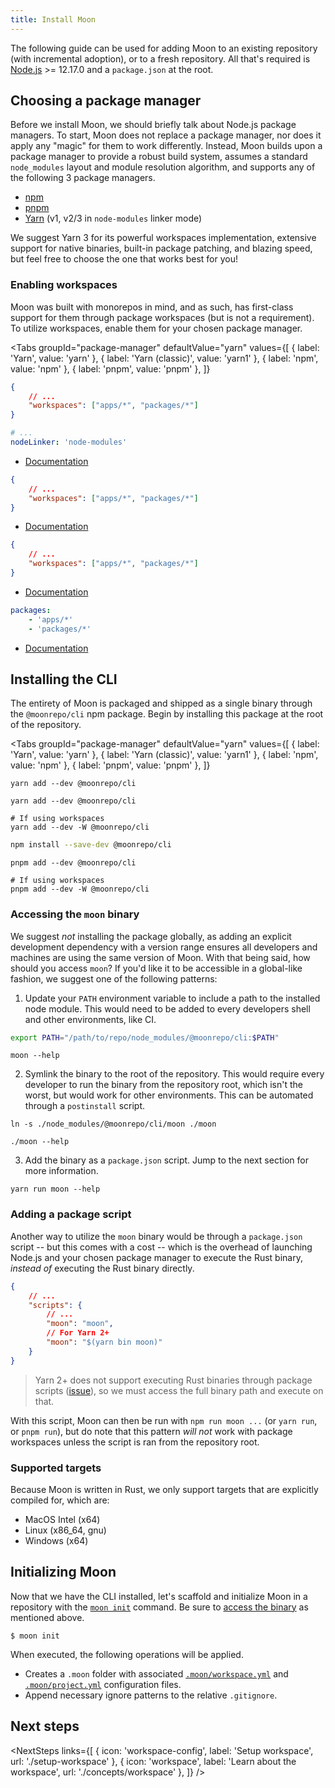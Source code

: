```yaml
---
title: Install Moon
---
```



<HeaderLabel text="5 min" />

The following guide can be used for adding Moon to an existing repository (with incremental
adoption), or to a fresh repository. All that's required is [Node.js](https://nodejs.org/en/) >=
12.17.0 and a `package.json` at the root.

## Choosing a package manager

Before we install Moon, we should briefly talk about Node.js package managers. To start, Moon does
not replace a package manager, nor does it apply any "magic" for them to work differently. Instead,
Moon builds upon a package manager to provide a robust build system, assumes a standard
`node_modules` layout and module resolution algorithm, and supports any of the following 3 package
managers.

- [npm](https://docs.npmjs.com/)
- [pnpm](https://pnpm.io/)
- [Yarn](https://yarnpkg.com/) (v1, v2/3 in `node-modules` linker mode)

We suggest Yarn 3 for its powerful workspaces implementation, extensive support for native binaries,
built-in package patching, and blazing speed, but feel free to choose the one that works best for
you!

### Enabling workspaces

Moon was built with monorepos in mind, and as such, has first-class support for them through package
workspaces (but is not a requirement). To utilize workspaces, enable them for your chosen package
manager.

<Tabs
  groupId="package-manager"
  defaultValue="yarn"
  values={[
    { label: 'Yarn', value: 'yarn' },
    { label: 'Yarn (classic)', value: 'yarn1' },
    { label: 'npm', value: 'npm' },
    { label: 'pnpm', value: 'pnpm' },
  ]}
>
<TabItem value="yarn">

```json title="package.json"
{
	// ...
	"workspaces": ["apps/*", "packages/*"]
}
```

```yaml title=".yarnrc.yml"
# ...
nodeLinker: 'node-modules'
```

- [Documentation](https://yarnpkg.com/features/workspaces)

</TabItem>
<TabItem value="yarn1">

```json title="package.json"
{
	// ...
	"workspaces": ["apps/*", "packages/*"]
}
```

- [Documentation](https://classic.yarnpkg.com/en/docs/workspaces)

</TabItem>
<TabItem value="npm">

```json title="package.json"
{
	// ...
	"workspaces": ["apps/*", "packages/*"]
}
```

- [Documentation](https://docs.npmjs.com/cli/v8/using-npm/workspaces)

</TabItem>
<TabItem value="pnpm">

```yaml title="pnpm-workspace.yaml"
packages:
	- 'apps/*'
	- 'packages/*'
```

- [Documentation](https://pnpm.io/workspaces)

</TabItem>
</Tabs>

## Installing the CLI

The entirety of Moon is packaged and shipped as a single binary through the `@moonrepo/cli` npm
package. Begin by installing this package at the root of the repository.

<Tabs
  groupId="package-manager"
  defaultValue="yarn"
  values={[
    { label: 'Yarn', value: 'yarn' },
    { label: 'Yarn (classic)', value: 'yarn1' },
    { label: 'npm', value: 'npm' },
    { label: 'pnpm', value: 'pnpm' },
  ]}
>
<TabItem value="yarn">

```shell
yarn add --dev @moonrepo/cli
```

</TabItem>
<TabItem value="yarn1">

```shell
yarn add --dev @moonrepo/cli

# If using workspaces
yarn add --dev -W @moonrepo/cli
```

</TabItem>
<TabItem value="npm">

```bash
npm install --save-dev @moonrepo/cli
```

</TabItem>
<TabItem value="pnpm">

```shell
pnpm add --dev @moonrepo/cli

# If using workspaces
pnpm add --dev -W @moonrepo/cli
```

</TabItem>
</Tabs>

### Accessing the `moon` binary

We suggest _not_ installing the package globally, as adding an explicit development dependency with
a version range ensures all developers and machines are using the same version of Moon. With that
being said, how should you access `moon`? If you'd like it to be accessible in a global-like
fashion, we suggest one of the following patterns:

1. Update your `PATH` environment variable to include a path to the installed node module. This
   would need to be added to every developers shell and other environments, like CI.

```bash title="~/.bashrc"
export PATH="/path/to/repo/node_modules/@moonrepo/cli:$PATH"
```

```shell
moon --help
```

2. Symlink the binary to the root of the repository. This would require every developer to run the
   binary from the repository root, which isn't the worst, but would work for other environments.
   This can be automated through a `postinstall` script.

```shell
ln -s ./node_modules/@moonrepo/cli/moon ./moon
```

```shell
./moon --help
```

3. Add the binary as a `package.json` script. Jump to the next section for more information.

```shell
yarn run moon --help
```

### Adding a package script

Another way to utilize the `moon` binary would be through a `package.json` script -- but this comes
with a cost -- which is the overhead of launching Node.js and your chosen package manager to execute
the Rust binary, _instead of_ executing the Rust binary directly.

```json title="package.json"
{
	// ...
	"scripts": {
		// ...
		"moon": "moon",
		// For Yarn 2+
		"moon": "$(yarn bin moon)"
	}
}
```

> Yarn 2+ does not support executing Rust binaries through package scripts
> ([issue](https://github.com/yarnpkg/berry/issues/882)), so we must access the full binary path and
> execute on that.

With this script, Moon can then be run with `npm run moon ...` (or `yarn run`, or `pnpm run`), but
do note that this pattern _will not_ work with package workspaces unless the script is ran from the
repository root.

### Supported targets

Because Moon is written in Rust, we only support targets that are explicitly compiled for, which
are:

- MacOS Intel (x64)
- Linux (x86_64, gnu)
- Windows (x64)

## Initializing Moon

Now that we have the CLI installed, let's scaffold and initialize Moon in a repository with the
[`moon init`](./commands/init) command. Be sure to [access the binary](#accessing-the-moon-binary)
as mentioned above.

```shell
$ moon init
```

When executed, the following operations will be applied.

- Creates a `.moon` folder with associated [`.moon/workspace.yml`](./config/workspace) and
  [`.moon/project.yml`](./config/global-project) configuration files.
- Append necessary ignore patterns to the relative `.gitignore`.

## Next steps

<NextSteps
	links={[
		{ icon: 'workspace-config', label: 'Setup workspace', url: './setup-workspace' },
		{ icon: 'workspace', label: 'Learn about the workspace', url: './concepts/workspace' },
	]}
/>
